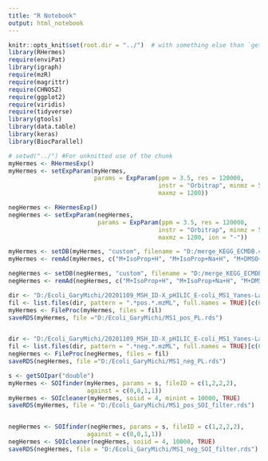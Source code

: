```yaml
---
title: "R Notebook"
output: html_notebook
---
```


```r
knitr::opts_knit$set(root.dir = "../")  # with something else than `getwd()`
library(RHermes)
require(enviPat)
library(igraph)
require(mzR)
require(magrittr)
require(CHNOSZ)
require(ggplot2)
require(viridis)
require(tidyverse)
library(gtools)
library(data.table)
library(keras)
library(BiocParallel)
```

```r
# setwd("../") #For unknitted use of the chunk
myHermes <- RHermesExp()
myHermes <- setExpParam(myHermes,
                        params = ExpParam(ppm = 3.5, res = 120000,
                                          instr = "Orbitrap", minmz = 50,
                                          maxmz = 1200))

negHermes <- RHermesExp()
negHermes <- setExpParam(negHermes,
                         params = ExpParam(ppm = 3.5, res = 120000,
                                          instr = "Orbitrap", minmz = 50,
                                          maxmz = 1200, ion = "-"))

```


```r
myHermes <- setDB(myHermes, "custom", filename = "D:/merge_KEGG_ECMDB.csv") 
myHermes <- remAd(myHermes, c("M+IsoProp+H", "M+IsoProp+Na+H", "M+DMSO+H"))

negHermes <- setDB(negHermes, "custom", filename = "D:/merge_KEGG_ECMDB.csv")
negHermes <- remAd(negHermes, c("M+IsoProp+H", "M+IsoProp+Na+H", "M+DMSO+H"))

```



```r
dir <- "D:/Ecoli_GaryMichi/20201109_MSH_ID-X_pHILIC_E-coli_MS1_Yanes-Lab/MS1_positive/"
fil <- list.files(dir, pattern = ".*pos.*.mzML", full.names = TRUE)[c(6,9)] #Blank and Sample
myHermes <- FileProc(myHermes, files = fil)
saveRDS(myHermes, file ="D:/Ecoli_GaryMichi/MS1_pos_PL.rds")


dir <- "D:/Ecoli_GaryMichi/20201109_MSH_ID-X_pHILIC_E-coli_MS1_Yanes-Lab/MS1_negative/"
fil <- list.files(dir, pattern = ".*neg.*.mzML", full.names = TRUE)[c(6,9)]
negHermes <- FileProc(negHermes, files = fil)
saveRDS(negHermes, file ="D:/Ecoli_GaryMichi/MS1_neg_PL.rds")

```

```r
s <- getSOIpar("double")
myHermes <- SOIfinder(myHermes, params = s, fileID = c(1,2,2,2),
                      against = c(0,0,1,1))
myHermes <- SOIcleaner(myHermes, soiid = 4, minint = 10000, TRUE)
saveRDS(myHermes, file = "D:/Ecoli_GaryMichi/MS1_pos_SOI_filter.rds")


negHermes <- SOIfinder(negHermes, params = s, fileID = c(1,2,2,2),
                      against = c(0,0,1,1))
negHermes <- SOIcleaner(negHermes, soiid = 4, 10000, TRUE)
saveRDS(negHermes, file = "D:/Ecoli_GaryMichi/MS1_neg_SOI_filter.rds")

```


